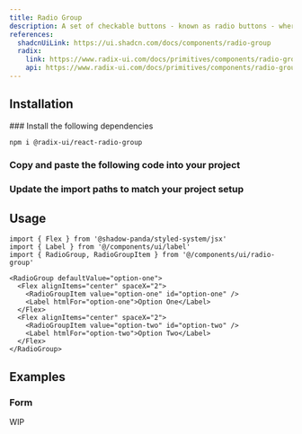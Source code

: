 ```yaml
---
title: Radio Group
description: A set of checkable buttons - known as radio buttons - where no more than one of the buttons can be checked at a time.
references:
  shadcnUiLink: https://ui.shadcn.com/docs/components/radio-group
  radix:
    link: https://www.radix-ui.com/docs/primitives/components/radio-group
    api: https://www.radix-ui.com/docs/primitives/components/radio-group#api-reference
---
```


<ComponentPreview name="radio-group" withRecipe />

## Installation

<Steps>
### Install the following dependencies

```bash npm2yarn
npm i @radix-ui/react-radio-group
```

### Copy and paste the following code into your project

<ComponentSource name="radio-group" />

### Update the import paths to match your project setup

</Steps>

## Usage

```tsx
import { Flex } from '@shadow-panda/styled-system/jsx'
import { Label } from '@/components/ui/label'
import { RadioGroup, RadioGroupItem } from '@/components/ui/radio-group'
```

```tsx
<RadioGroup defaultValue="option-one">
  <Flex alignItems="center" spaceX="2">
    <RadioGroupItem value="option-one" id="option-one" />
    <Label htmlFor="option-one">Option One</Label>
  </Flex>
  <Flex alignItems="center" spaceX="2">
    <RadioGroupItem value="option-two" id="option-two" />
    <Label htmlFor="option-two">Option Two</Label>
  </Flex>
</RadioGroup>
```

## Examples

### Form

<Callout emoji="⚒️">WIP</Callout>
